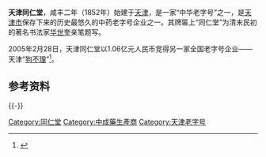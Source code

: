 {{Otheruses|subject=天津同仁堂|other=其他同仁堂|同仁堂 (消歧义)}}
'''天津同仁堂'''，咸丰二年（1852年）始建于[[天津|天津]]，是一家“中华老字号”之一，是[[天津市|天津市]]保存下来的历史最悠久的中药老字号企业之一。其牌匾上“同仁堂”为清末民初的著名书法家[[华世奎|华世奎]]亲笔题写。

2005年2月28日，天津同仁堂以1.06亿元人民币竞得另一家全国老字号企业——天津“[[狗不理|狗不理]]”<ref>{{Cite web |url=http://economy.enorth.com.cn/system/2005/02/28/000973159.shtml |title=天津同仁堂以1.06亿元竞得老字号“狗不理” |access-date=2009-12-11 |archive-date=2020-09-17 |archive-url=https://web.archive.org/web/20200917060619/http://economy.enorth.com.cn/system/2005/02/28/000973159.shtml |dead-url=no }}</ref>。

==参考资料==
<references/>

{{-}}
{{老天津卫}}
[[Category:同仁堂|Category:同仁堂]]
[[Category:中成藥生產商|Category:中成藥生產商]]
[[Category:天津老字号|Category:天津老字号]]